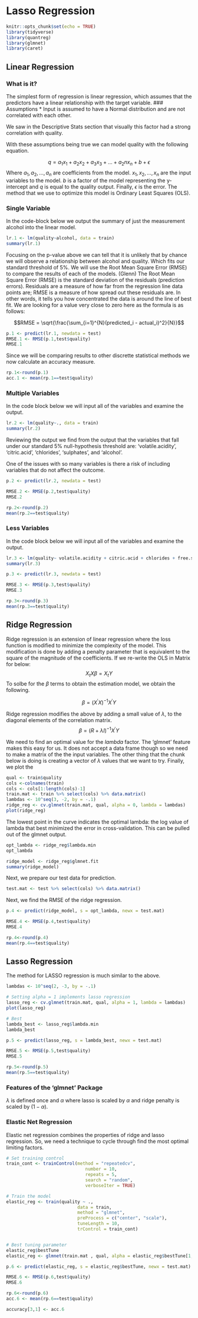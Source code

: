 # Lasso Regression

```r
knitr::opts_chunk$set(echo = TRUE)
library(tidyverse)
library(quantreg)
library(glmnet)
library(caret)
```


## Linear Regression
### What is it?
The simplest form of regression is linear regression, which assumes that the predictors have a linear relationship with the target variable. 
### Assumptions
* Input is assumed to have a Normal distribution and are not correlated with each other.

We saw in the Descriptive Stats section that visually this factor had a strong correlation with quality.

With these assumptions being true we can model quality with the following equation.

$$ q = a_1x_1 + a_2x_2 + a_3x_3 + \dots + a_2nx_n + b + \epsilon$$
Where $a_1, a_2, \dots, a_n$ are coefficients from the model. $x_1, x_2, \dots, x_n$ are the input variables to the model. $b$ is a factor of the model representing the y-intercept and $q$ is equal to the quality output. Finally, $\epsilon$ is the error.
The method that we use to optimize this model is Ordinary Least Squares (OLS).

### Single Variable

In the code-block below we output the summary of just the measurement alcohol into the linear model.
```r
lr.1 <- lm(quality~alcohol, data = train)
summary(lr.1)
```
Focusing on the p-value above we can tell that it is unlikely that by chance we will observe a relationship between alcohol and quality. Which fits our standard threshold of $5\%$.
We will use the Root Mean Square Error (RMSE) to compare the results of each of the models. (Glenn) The Root Mean Square Error (RMSE) is the standard deviation of the residuals (prediction errors). Residuals are a measure of how far from the regression line data points are; RMSE is a measure of how spread out these residuals are. In other words, it tells you how concentrated the data is around the line of best fit. We are looking for a value very close to zero here as the formula is as follows:

$$RMSE = \sqrt{\frac{\sum_{i=1}^{N}(predicted_i - actual_i)^2}{N}}$$


```r
p.1 <- predict(lr.1, newdata = test)
RMSE.1 <- RMSE(p.1,test$quality)
RMSE.1
```

Since we will be comparing results to other discrette statistical methods we now calculate an accuracy measure.
```r

rp.1<-round(p.1)
acc.1 <- mean(rp.1==test$quality)

```

### Multiple Variables
In the code block below we will input all of the variables and examine the output.

```r
lr.2 <- lm(quality~., data = train)
summary(lr.2)
```

Reviewing the output we find from the output that the variables that fall under our standard $5\%$ null-hypothesis threshold are: 'volatile.acidity', 'citric.acid', 'chlorides', 'sulphates', and 'alcohol'.

One of the issues with so many variables is there a risk of including variables that do not affect the outcome.


```r
p.2 <- predict(lr.2, newdata = test)

RMSE.2 <- RMSE(p.2,test$quality)
RMSE.2
```

```r
rp.2<-round(p.2)
mean(rp.2==test$quality)
```


### Less Variables
In the code block below we will input all of the variables and examine the output.

```r
lr.3 <- lm(quality~ volatile.acidity + citric.acid + chlorides + free.sulfur.dioxide + sulphates + alcohol, data = train)
summary(lr.3)
```

```r
p.3 <- predict(lr.3, newdata = test)

RMSE.3 <- RMSE(p.3,test$quality)
RMSE.3
```
```r
rp.3<-round(p.3)
mean(rp.3==test$quality)
```

## Ridge Regression

Ridge regression is an extension of linear regression where the loss function is modified to minimize the complexity of the model. This modification is done by adding a penalty parameter that is equivalent to the square of the magnitude of the coefficients. If we re-write the OLS in Matrix for below:
$$X_tX\beta = X_tY$$
To solbe for the $\beta$ terms to obtain the estimation model, we obtain the following.

$$\beta = (X^{'}X)^{-1}X^{'}Y$$

Ridge regression modifies the above by adding a small value of $\lambda$, to the diagonal elements of the correlation matrix.
$$\beta = (R+\lambda I)^{-1}X^{'}Y$$

We need to find an optimal value for the $lambda$ factor. The 'glmnet' feature makes this easy for us. It does not accept a data frame though so we need to make a matrix of the the input variables. The other thing that the chunk below is doing is creating a vector of $\lambda$ values that we want to try. Finally, we plot the 

```r
qual <- train$quality
cols <-colnames(train)
cols <- cols[1:length(cols)-1]
train.mat <- train %>% select(cols) %>% data.matrix()
lambdas <- 10^seq(3, -2, by = -.1)
ridge_reg <- cv.glmnet(train.mat, qual, alpha = 0, lambda = lambdas)
plot(ridge_reg)
```
The lowest point in the curve indicates the optimal lambda: the log value of lambda that best minimized the error in cross-validation. This can be pulled out of the glmnet output.

```r
opt_lambda <- ridge_reg$lambda.min
opt_lambda
```


```r
ridge_model <- ridge_reg$glmnet.fit
summary(ridge_model)
```

Next, we prepare our test data for prediction.
```r
test.mat <- test %>% select(cols) %>% data.matrix()
```

Next, we find the RMSE of the ridge regression.

```r
p.4 <- predict(ridge_model, s = opt_lambda, newx = test.mat)

RMSE.4 <- RMSE(p.4,test$quality)
RMSE.4
```
```r
rp.4<-round(p.4)
mean(rp.4==test$quality)
```


## Lasso Regression

The method for LASSO regression is much similar to the above.

```r
lambdas <- 10^seq(2, -3, by = -.1)

# Setting alpha = 1 implements lasso regression
lasso_reg <- cv.glmnet(train.mat, qual, alpha = 1, lambda = lambdas)
plot(lasso_reg)
```



```r
# Best 
lambda_best <- lasso_reg$lambda.min 
lambda_best
```


```r
p.5 <- predict(lasso_reg, s = lambda_best, newx = test.mat)

RMSE.5 <- RMSE(p.5,test$quality)
RMSE.5
```

```r
rp.5<-round(p.5)
mean(rp.5==test$quality)
```


### Features of the 'glmnet' Package

$\lambda$ is defined once and $\alpha$ where lasso is scaled by $\alpha$ and ridge penalty is scaled by $(1-\alpha$).

### Elastic Net Regression
Elastic net regression combines the properties of ridge and lasso regression. So, we need a technique to cycle through find the most optimal limiting factors.


```r
# Set training control
train_cont <- trainControl(method = "repeatedcv",
                              number = 10,
                              repeats = 5,
                              search = "random",
                              verboseIter = TRUE)

# Train the model
elastic_reg <- train(quality ~ .,
                           data = train,
                           method = "glmnet",
                           preProcess = c("center", "scale"),
                           tuneLength = 10,
                           trControl = train_cont)



```

```r
# Best tuning parameter
elastic_reg$bestTune
elastic_reg <- glmnet(train.mat , qual, alpha = elastic_reg$bestTune[1,1], lambda = elastic_reg$bestTune[1,2])
```


```r
p.6 <- predict(elastic_reg, s = elastic_reg$bestTune, newx = test.mat)

RMSE.6 <- RMSE(p.6,test$quality)
RMSE.6
```

```r
rp.6<-round(p.6)
acc.6 <- mean(rp.6==test$quality)
```


```r
accuracy[3,1] <- acc.6
```

